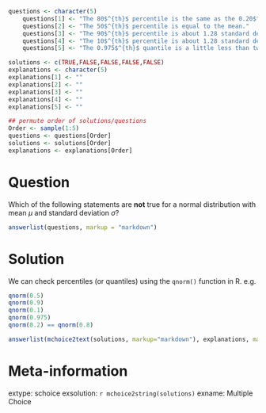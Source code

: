 ```r
questions <- character(5)
    questions[1] <- "The 80$^{th}$ percentile is the same as the 0.20$^{th}$ quantile."
    questions[2] <- "The 50$^{th}$ percentile is equal to the mean."
    questions[3] <- "The 90$^{th}$ percentile is about 1.28 standard deviations above the mean."
    questions[4] <- "The 10$^{th}$ percentile is about 1.28 standard deviations below the mean."
    questions[5] <- "The 0.975$^{th}$ quantile is a little less than two standard deviations above the mean."

solutions <- c(TRUE,FALSE,FALSE,FALSE,FALSE)
explanations <- character(5)
explanations[1] <- ""
explanations[2] <- ""
explanations[3] <- ""
explanations[4] <- ""
explanations[5] <- ""

## permute order of solutions/questions
Order <- sample(1:5)
questions <- questions[Order]
solutions <- solutions[Order]
explanations <- explanations[Order]  
```

Question
========

Which of the following statements are **not** true for a normal
distribution with mean $\mu$ and standard deviation $\sigma$?

```r
answerlist(questions, markup = "markdown")
```

Solution
========

We can check percentiles (or quantiles) using the `qnorm()` function in R. e.g.

```r
qnorm(0.5)
qnorm(0.9)
qnorm(0.1)
qnorm(0.975)
qnorm(0.2) == qnorm(0.8)
```

```r
answerlist(mchoice2text(solutions, markup="markdown"), explanations, markup = "markdown")
```

Meta-information
================
extype: schoice
exsolution: `r mchoice2string(solutions)`
exname: Multiple Choice
